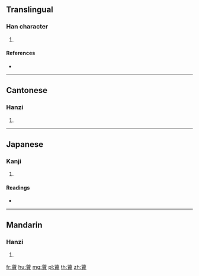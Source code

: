 {{character info/new}}
==Translingual==

===Han character===
{{Han char|rn=140|rad=艸|as=13|sn=19|four=44806|canj=TIOC}}

# {{defn|Han|sort=艸13}}

====References====
* {{Han ref|kx=1060.280|dkj=32099|dj=1524.160|hdz=53306.010|uh=858B|ud=34187|bh=EDF9|bd=60921}}

----

==Cantonese==

===Hanzi===
{{yue-hanzi|jyut=|y=chi4}}

# {{defn|lang=yue|sort=艸13}}

----

==Japanese==

===Kanji===
{{ja-kanji|grade=|rs=艸13}}

# {{defn|lang=ja|sort=艸13}}

====Readings====
* {{ja-readings|on=[[し]] (shi)|kun=[[しげる]] (shigeru)|nanori=}}

----

==Mandarin==

===Hanzi===
{{cmn-hanzi|pin=[[cī]] ([[ci1]]), [[cí]] ([[ci2]])|wg=tz'u<sup>1</sup>}}

# {{defn|lang=cmn|sort=艸13}}

[[fr:薋]]
[[hu:薋]]
[[mg:薋]]
[[pl:薋]]
[[th:薋]]
[[zh:薋]]